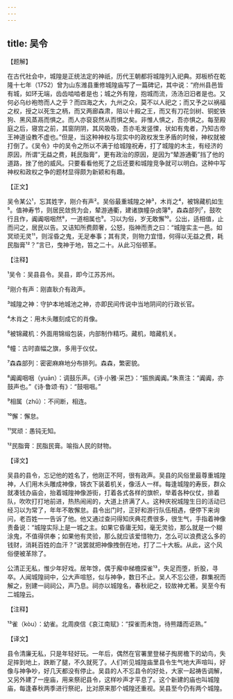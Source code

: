 ```yaml
---
---
---
```

title: 吴令
---




【题解】


在古代社会中，城隍是正统法定的神祇，历代王朝都将城隍列入祀典。郑板桥在乾隆十七年（1752）曾为山东潍县重修城隍庙写了一篇碑记，其中说：“府州县邑皆有城，如环无端，齿齿啮啮者是也；城之外有隍，抱城而流，汤汤汨汨者是也。又何必乌纱袍笏而人之乎？而四海之大，九州之众，莫不以人祀之；而又予之以祸福之权，授之以死生之柄，而又两廊森肃，陪以十殿之王，而又有刀花剑树、铜蛇铁狗、黑风蒸鬲而惧之。而人亦裒裒然从而惧之矣。非惟人惧之，吾亦惧之。每至殿庭之后，寝宫之前，其窗阴阴，其风吸吸，吾亦毛发竖慄，状如有鬼者，乃知古帝王神道设教不虚也。”但是，当这种神权与现实中的政权发生矛盾的时候，神权就被打倒了。《吴令》中的吴令之所以不满于给城隍祝寿，打了城隍的木主，有经济的原因，所谓“无益之费，耗民脂膏”，更有政治的原因，是因为“辇游通衢”挡了他的道路，挫了他的威风。只要看看他死了之后还要和城隍竞争就可以明白。这种中写神权和政权之争的题材显得颇为新颖和有趣。

【正文】

吴令某公¹，忘其姓字，刚介有声²。吴俗最重城隍之神³，木肖之⁴，被锦藏机如生⁵。值神寿节，则居民敛赀为会，辇游通衢，建诸旗幢杂卤簿⁶，森森部列⁷，鼓吹行且作，阗阗咽咽然⁸，一道相属也⁹。习以为俗，岁无敢懈¹⁰。公出，适相值，止而问之，居民以告。又诘知所费颇奢，公怒，指神而责之曰：“城隍实主一邑。如冥顽无灵¹¹，则淫昏之鬼，无足奉事；其有灵，则物力宜惜，何得以无益之费，耗民脂膏¹²？”言已，曳神于地，笞之二十。从此习俗顿革。





【注释】


¹吴令：吴县县令。吴县，即今江苏苏州。

²刚介有声：刚直耿介有政声。

³城隍之神：守护本地城池之神，亦即民间传说中当地阴间的行政长官。

⁴木肖之：用木头雕刻成它的肖像。

⁵被锦藏机：外面用锦缎包装，内部制作精巧。藏机，暗藏机关。

⁶幢：古时直幅之旗，多用于仪仗。

⁷森森部列：密密麻麻地分布排列。森森，繁密貌。

⁸阗阗咽咽（yuān）：调鼓乐声。《诗·小雅·采芑》：“振旅阗阗。”朱熹注：“阗阗，亦鼓声也。”《诗·鲁颂·有》：“鼓咽咽。”

⁹相属（zhǔ）：不间断，相连。

¹⁰懈：懈怠。

¹¹冥顽：愚钝无知。

¹²民脂膏：民脂民膏。喻指人民的财物。





【译文】


吴县的县令，忘记他的姓名了，他刚正不阿，很有政声。吴县的风俗里最尊重城隍神，人们用木头雕成神像，锦衣下装着机关，像活人一样。每逢城隍的寿辰，群众就凑钱办庙会，抬着城隍神像游街，打着各式各样的旗帜，举着各种仪仗，排着队，吹吹打打地前进，热热闹闹的，大道上挤满了人。这种庆祝城隍生日的活动已经习以为常了，年年不敢懈怠。县令出门时，正好和游行队伍相遇，便停下来询问，老百姓一一告诉了他。他又通过查问得知庆典花费很多，很生气，手指着神像责备说：“城隍实际上是一城之主。如果它昏庸无知，毫无灵验，那么就是一个糊涂鬼，不值得供奉；如果他有灵验，那么就应该爱惜物力，怎么可以浪费这么多的钱财，消耗百姓的血汗？”说罢就把神像拽倒在地，打了二十大板。从此，这个风俗便被革除了。

公清正无私，惟少年好戏。居年馀，偶于廨中梯檐探雀¹³，失足而堕，折股，寻卒。人闻城隍祠中，公大声喧怒，似与神争，数日不止。吴人不忘公德，群集祝而解之，别建一祠祠公，声乃息。祠亦以城隍名，春秋祀之，较故神尤著。吴至今有二城隍云。





【注释】


¹³雀（kòu）：幼雀。北周庾信《哀江南赋》：“探雀而未饱，待熊蹯而讵熟。”





【译文】


县令清廉无私，只是年轻好玩。一年后，偶然在官署里登梯子掏房檐下的幼鸟，失足摔到地上，跌断了腿，不久就死了。人们听见城隍庙里县令生气地大声喧叫，好像与神争吵，好几天都没有停止。吴县的人不忘县令的好处，大家一起祷告调解，又另外建了一座庙，用来祭祀县令，这样吵声才平息了。这个新建的庙也叫城隍庙，每逢春秋两季进行祭祀，比对原来那个城隍还重视。吴县至今仍有两个城隍。